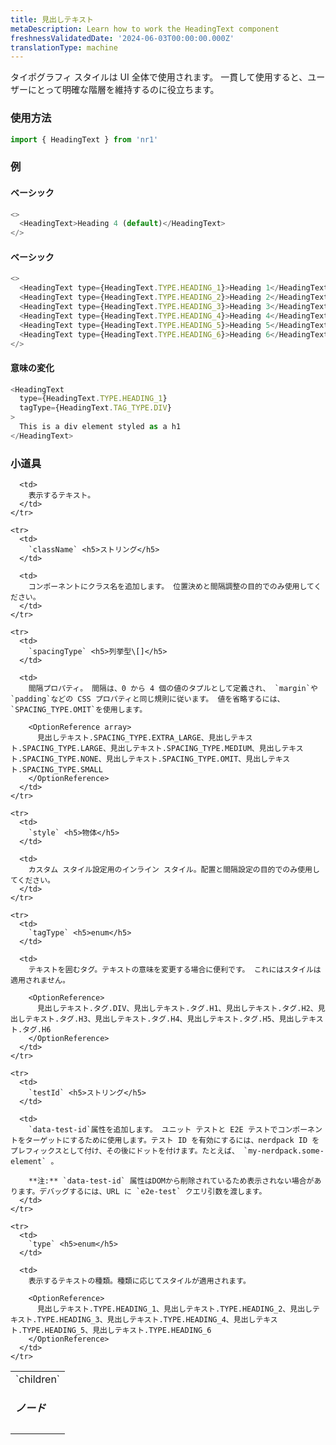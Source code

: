 ```yaml
---
title: 見出しテキスト
metaDescription: Learn how to work the HeadingText component
freshnessValidatedDate: '2024-06-03T00:00:00.000Z'
translationType: machine
---
```


タイポグラフィ スタイルは UI 全体で使用されます。 一貫して使用すると、ユーザーにとって明確な階層を維持するのに役立ちます。

### 使用方法

```js
import { HeadingText } from 'nr1'
```

### 例

#### ベーシック

```js
<>
  <HeadingText>Heading 4 (default)</HeadingText>
</>
```

#### ベーシック

```js
<>
  <HeadingText type={HeadingText.TYPE.HEADING_1}>Heading 1</HeadingText>
  <HeadingText type={HeadingText.TYPE.HEADING_2}>Heading 2</HeadingText>
  <HeadingText type={HeadingText.TYPE.HEADING_3}>Heading 3</HeadingText>
  <HeadingText type={HeadingText.TYPE.HEADING_4}>Heading 4</HeadingText>
  <HeadingText type={HeadingText.TYPE.HEADING_5}>Heading 5</HeadingText>
  <HeadingText type={HeadingText.TYPE.HEADING_6}>Heading 6</HeadingText>
</>
```

#### 意味の変化

```js
<HeadingText
  type={HeadingText.TYPE.HEADING_1}
  tagType={HeadingText.TAG_TYPE.DIV}
>
  This is a div element styled as a h1
</HeadingText>
```

### 小道具

<table>
  <tbody>
    <tr>
      <td>
        `children` <h5>ノード</h5>
      </td>

      <td>
        表示するテキスト。
      </td>
    </tr>

    <tr>
      <td>
        `className` <h5>ストリング</h5>
      </td>

      <td>
        コンポーネントにクラス名を追加します。 位置決めと間隔調整の目的でのみ使用してください。
      </td>
    </tr>

    <tr>
      <td>
        `spacingType` <h5>列挙型\[]</h5>
      </td>

      <td>
        間隔プロパティ。 間隔は、0 から 4 個の値のタプルとして定義され、 `margin`や`padding`などの CSS プロパティと同じ規則に従います。 値を省略するには、 `SPACING_TYPE.OMIT`を使用します。

        <OptionReference array>
          見出しテキスト.SPACING_TYPE.EXTRA_LARGE、見出しテキスト.SPACING_TYPE.LARGE、見出しテキスト.SPACING_TYPE.MEDIUM、見出しテキスト.SPACING_TYPE.NONE、見出しテキスト.SPACING_TYPE.OMIT、見出しテキスト.SPACING_TYPE.SMALL
        </OptionReference>
      </td>
    </tr>

    <tr>
      <td>
        `style` <h5>物体</h5>
      </td>

      <td>
        カスタム スタイル設定用のインライン スタイル。配置と間隔設定の目的でのみ使用してください。
      </td>
    </tr>

    <tr>
      <td>
        `tagType` <h5>enum</h5>
      </td>

      <td>
        テキストを囲むタグ。テキストの意味を変更する場合に便利です。 これにはスタイルは適用されません。

        <OptionReference>
          見出しテキスト.タグ.DIV、見出しテキスト.タグ.H1、見出しテキスト.タグ.H2、見出しテキスト.タグ.H3、見出しテキスト.タグ.H4、見出しテキスト.タグ.H5、見出しテキスト.タグ.H6
        </OptionReference>
      </td>
    </tr>

    <tr>
      <td>
        `testId` <h5>ストリング</h5>
      </td>

      <td>
        `data-test-id`属性を追加します。 ユニット テストと E2E テストでコンポーネントをターゲットにするために使用します。テスト ID を有効にするには、nerdpack ID をプレフィックスとして付け、その後にドットを付けます。たとえば、 `my-nerdpack.some-element` 。

        **注:** `data-test-id` 属性はDOMから削除されているため表示されない場合があります。デバッグするには、URL に `e2e-test` クエリ引数を渡します。
      </td>
    </tr>

    <tr>
      <td>
        `type` <h5>enum</h5>
      </td>

      <td>
        表示するテキストの種類。種類に応じてスタイルが適用されます。

        <OptionReference>
          見出しテキスト.TYPE.HEADING_1、見出しテキスト.TYPE.HEADING_2、見出しテキスト.TYPE.HEADING_3、見出しテキスト.TYPE.HEADING_4、見出しテキスト.TYPE.HEADING_5、見出しテキスト.TYPE.HEADING_6
        </OptionReference>
      </td>
    </tr>
  </tbody>
</table>